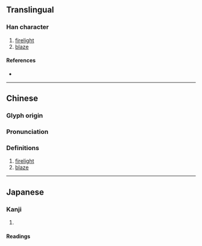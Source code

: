 {{character info/new}}
==Translingual==

===Han character===
{{Han char|rn=86|rad=火|as=05|sn=9|four=95830|canj=FLBK|ids=⿰火央}}

# [[firelight]]
# [[blaze]]

====References====
* {{Han ref|kx=0669.020|dkj=18961|dj=1078.070|hdz=32195.130|uh=70B4|ud=28852|bh=CFB4|bd=53172}}

----

==Chinese==
{{zh-forms}}

===Glyph origin===
{{Han etym}}

===Pronunciation===
{{zh-pron
|m=yǎng
|c=joeng2
|mc=y
|oc=y
|cat=n
}}

===Definitions===
{{zh-hanzi}}

# [[firelight]]
# [[blaze]]

----

==Japanese==

===Kanji===
{{ja-kanji|grade=|rs=火05}}

# {{defn|lang=ja|sort=火05}}

====Readings====
{{ja-readings|on=[[よう]] (yō), [[おう]] (ō), [[えい]] (ei)|kun=}}